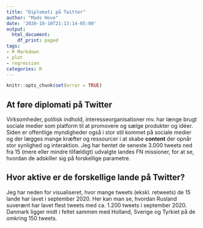 ```yaml
---
title: "Diplomati på Twitter"
author: "Mads Hove"
date: '2020-10-10T21:13:14-05:00'
output:
  html_document:
    df_print: paged
tags:
- R Markdown
- plot
- regression
categories: R
---
```


```r
knitr::opts_chunk$set(error = TRUE)
```

## At føre diplomati på Twitter
Virksomheder, politisk indhold, interesseorganisationer mv. har længe brugt sociale medier som platform til at promovere og sælge produkter og idéer. Siden er offentlige myndigheder også i stor stil kommet på sociale medier og der lægges mange kræfter og ressourcer i at skabe __content__ der opnår stor synlighed og interaktion. Jeg har hentet de seneste 3.000 tweets ned fra 15 (mere eller mindre tilfældigt) udvalgte landes FN missioner, for at se, hvordan de adskiller sig på forskellige parametre.

## Hvor aktive er de forskellige lande på Twitter?
Jeg har neden for visualiseret, hvor mange tweets (ekskl. retweets) de 15 lande har lavet i september 2020. Her kan man se, hvordan Rusland suverænt har lavet flest tweets med ca. 1.200 tweets i september 2020. Danmark ligger midt i feltet sammen med Holland, Sverige og Tyrkiet på de omkring 150 tweets.

```r


```